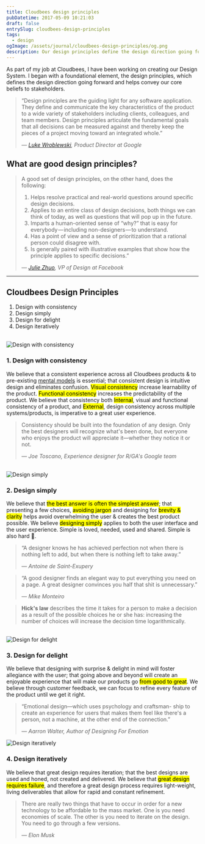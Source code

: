 ```yaml
---
title: Cloudbees design principles
pubDatetime: 2017-05-09 10:21:03
draft: false
entrySlug: cloudbees-design-principles
tags:
  - design
ogImage: /assets/journal/cloudbees-design-principles/og.png
description: Our design principles define the design direction going forward and helps convey our core beliefs to stakeholders.
---
```


As part of my job at Cloudbees, I have been working on creating our Design System. I began with a foundational element, the design principles, which defines the design direction going forward and helps convey our core beliefs to stakeholders.

> “Design principles are the guiding light for any software application. They define and communicate the key characteristics of the product to a wide variety of stakeholders including clients, colleagues, and team members. Design principles articulate the fundamental goals that all decisions can be measured against and thereby keep the pieces of a project moving toward an integrated whole.”
>
> — <cite>[Luke Wroblewski](http://www.lukew.com/ff/entry.asp?854), Product Director at Google</cite>

## What are good design principles?

> A good set of design principles, on the other hand, does the following:
>
> 1. Helps resolve practical and real-world questions around specific design decisions.
> 2. Applies to an entire class of design decisions, both things we can think of today, as well as questions that will pop up in the future.
> 3. Imparts a human-oriented sense of “why?” that is easy for everybody — including non-designers — to understand.
> 4. Has a point of view and a sense of prioritization that a rational person could disagree with.
> 5. Is generally paired with illustrative examples that show how the principle applies to specific decisions.”
>
> — <cite>[Julie Zhuo](https://medium.com/the-year-of-the-looking-glass/a-matter-of-principle-4f5e6ad076bb), VP of Design at Facebook</cite>

---

## Cloudbees Design Principles

1. Design with consistency
2. Design simply
3. Design for delight
4. Design iteratively

<br />


<Image src={consistency} alt='Design with consistency' />

### 1. Design with consistency

We believe that a consistent experience across all Cloudbees products & to pre-existing [mental models](https://www.nngroup.com/articles/mental-models/) is essential; that consistent design is intuitive design and eliminates confusion. <mark>Visual consistency</mark> increase learnability of the product. <mark>Functional consistency</mark> increases the predictability of the product. We believe that consistency both <mark>Internal</mark>, visual and functional consistency of a product, and <mark>External</mark>, design consistency across multiple systems/products, is imperative to a great user experience.

> Consistency should be built into the foundation of any design. Only the best designers will recognize what's been done, but everyone who enjoys the product will appreciate it—whether they notice it or not.
>
> <cite>— Joe Toscano, Experience designer for R/GA's Google team</cite>

<br />

<Image src={simple} alt='Design simply' />

### 2. Design simply

We believe that <mark>the best answer is often the simplest answer</mark>; that presenting a few choices, <mark>avoiding jargon</mark> and designing for <mark>brevity & clarity</mark> helps avoid overwhelming the user & creates the best product possible. We believe <mark>designing simply</mark> applies to both the user interface and the user experience. Simple is loved, needed, used and shared. Simple is also hard 😬.

> “A designer knows he has achieved perfection not when there is nothing left to add, but when there is nothing left to take away.”
>
> <cite>— Antoine de Saint-Exupery</cite>

> “A good designer finds an elegant way to put everything you need on a page. A great designer convinces you half that shit is unnecessary.”
>
> <cite>— Mike Monteiro</cite>

> **Hick's law** describes the time it takes for a person to make a decision as a result of the possible choices he or she has: increasing the number of choices will increase the decision time logarithmically.

<br />

<Image src={delight} alt='Design for delight' />

### 3. Design for delight

We believe that designing with surprise & delight in mind will foster allegiance with the user; that going above and beyond will create an enjoyable experience that will make our products go <mark>from good to great</mark>. We believe through customer feedback, we can focus to refine every feature of the product until we get it right.

> “Emotional design—which uses psychology and craftsman- ship to create an experience for users that makes them feel like there's a person, not a machine, at the other end of the connection.”
>
> <cite>— Aarron Walter, Author of Designing For Emotion</cite>

<Image src={iterate} alt='Design iteratively' />

### 4. Design iteratively

We believe that great design requires iteration; that the best designs are used and honed, not created and delivered. We believe that <mark>great design requires failure</mark>, and therefore a great design process requires light-weight, living deliverables that allow for rapid and constant refinement.

> There are really two things that have to occur in order for a new technology to be affordable to the mass market. One is you need economies of scale. The other is you need to iterate on the design. You need to go through a few versions.
>
> <cite>— Elon Musk</cite>
